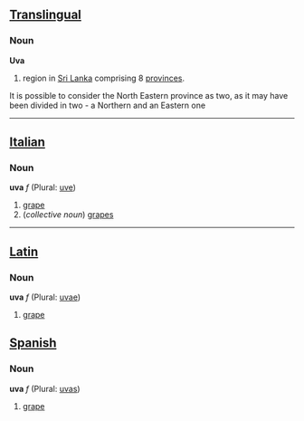 ==[[Translingual]]==
===Noun===
'''Uva'''

#region in [[Sri Lanka]] comprising 8 [[province]]s.
It is possible to consider the North Eastern province as two, as it may have been divided in two - a Northern and an Eastern one

----

==[[Italian]]==
===Noun===
'''uva''' ''f'' (Plural: [[uve]])

#[[grape]]
#(''collective noun'') [[grape]]s

----

==[[Latin]]==
===Noun===
'''uva''' ''f'' (Plural: [[uvae]])

#[[grape]]

==[[Spanish]]==
===Noun===
'''uva''' ''f'' (Plural: [[uvas]])

#[[grape]]